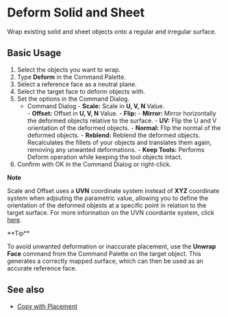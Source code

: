 
# Deform Solid and Sheet

<Reference shortcut="" command="Deform" button="" />

Wrap existing solid and sheet objects onto a regular and irregular surface.

## Basic Usage

1. Select the objects you want to wrap.
2. Type **Deform** in the Command Palette.
3. Select a reference face as a neutral plane.
4. Select the target face to deform objects with.
5. Set the options in the Command Dialog.
    - <Kst>Command Dialog</Kst>
          - **Scale:** Scale in **U, V, N** Value.  
          - **Offset:** Offset in **U, V, N** Value.
          - **Flip:** 
                - **Mirror:** Mirror horizontally the deformed objects relative to the surface. 
                - **UV:** Flip the U and V orientation of the deformed objects.
                - **Normal:** Flip the normal of the deformed objects.
          - **Reblend:** Reblend the deformed objects. Recalculates the fillets of your objects and translates them again, removing any unwanted deformations.
          - **Keep Tools:** Performs Deform operation while keeping the tool objects intact.
6. Confirm with OK in the Command Dialog or right-click.

<VideoPlayer fileName="deform-solid"/>
<VideoPlayer fileName="deform-solid-reblend"/>

<Callout type="info" emoji="🗒️">

**Note**

Scale and Offset uses a **UVN** coordinate system instead of **XYZ** coordinate system when adjsuting the parametric value, allowing you to define the orientation of the deformed objests at a specific point in relation to the target surface. For more information on the UVN coordiante system, click [here](/cad-essentials/uvn-coordinate-system).

</Callout>

<Callout type="info" emoji="💡">
**Tip**

To avoid unwanted deformation or inaccurate placement, use the **Unwrap Face** command from the Command Palette on the target object. This generates a correctly mapped surface, which can then be used as an accurate reference face.

<VideoPlayer fileName="deform-solid-unwrap"/>
</Callout>

## See also
- [Copy with Placement](/common/copy-with-placement)